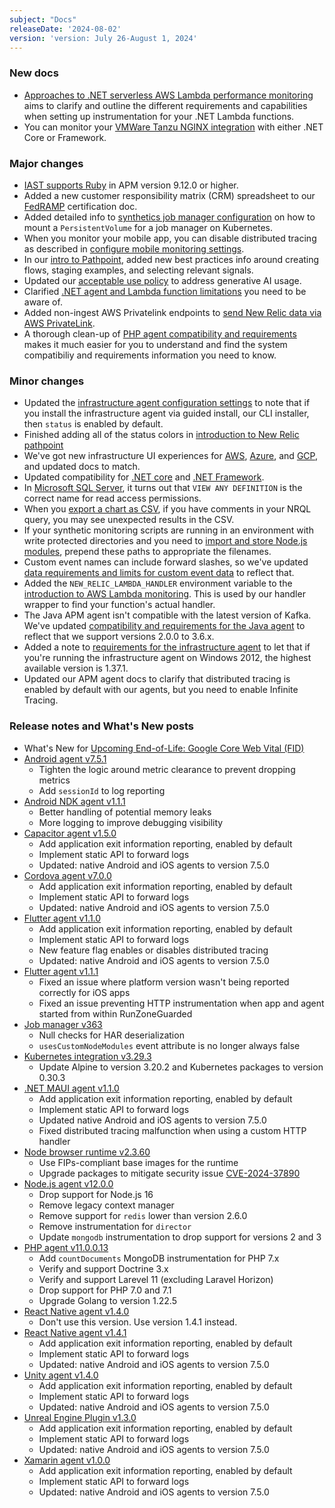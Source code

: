 ```yaml
---
subject: "Docs"
releaseDate: '2024-08-02'
version: 'version: July 26-August 1, 2024'
---
```


### New docs

* [Approaches to .NET serverless AWS Lambda performance monitoring](/docs/apm/agents/net-agent/getting-started/net-agent-approaches-lambda/) aims to clarify and outline the different requirements and capabilities when setting up instrumentation for your .NET Lambda functions.
* You can monitor your [VMWare Tanzu NGINX integration](/docs/infrastructure/host-integrations/host-integrations-list/cloudfoundry-integrations/vmware-tanzu-nginx-buildpack-integration) with either .NET Core or Framework.

### Major changes

* [IAST supports Ruby](/docs/iast/introduction) in APM version 9.12.0 or higher.
* Added a new customer responsibility matrix (CRM) spreadsheet to our [FedRAMP](/docs/security/security-privacy/compliance/certificates-standards-regulations/fedramp/) certification doc.
* Added detailed info to [synthetics job manager configuration](/docs/synthetics/synthetic-monitoring/private-locations/job-manager-configuration/#user-file-example) on how to mount a `PersistentVolume` for a job manager on Kubernetes.
* When you monitor your mobile app, you can disable distributed tracing as described in [configure mobile monitoring settings](/docs/mobile-monitoring/new-relic-mobile/mobile-sdk/configure-settings/#configurations).
* In our [intro to Pathpoint](/docs/new-relic-solutions/business-observability/intro-pathpoint/#flows), added new best practices info around creating flows, staging examples, and selecting relevant signals.
* Updated our [acceptable use policy](/docs/licenses/license-information/general-usage-licenses/acceptable-use-policy/#generative-AI) to address generative AI usage.
* Clarified [.NET agent and Lambda function limitations](/docs/apm/agents/net-agent/getting-started/net-agent-approaches-lambda/#dot-net-agent) you need to be aware of.
* Added non-ingest AWS Privatelink endpoints to [send New Relic data via AWS PrivateLink](/docs/data-apis/custom-data/aws-privatelink).
* A thorough clean-up of [PHP agent compatibility and requirements](/docs/apm/agents/php-agent/getting-started/php-agent-compatibility-requirements) makes it much easier for you to understand and find the system compatibiliy and requirements information you need to know.

### Minor changes

* Updated the [infrastructure agent configuration settings](/docs/infrastructure/install-infrastructure-agent/configuration/infrastructure-agent-configuration-settings/#status-server-enabled) to note that if you install the infrastructure agent via guided install, our CLI installer, then `status` is enabled by default.
* Finished adding all of the status colors in [introduction to New Relic pathpoint](/docs/new-relic-solutions/business-observability/intro-pathpoint/#touchpoint-status)
* We've got new infrastructure UI experiences for [AWS](/docs/infrastructure/amazon-integrations/get-started/introduction-aws-integrations/#insights), [Azure](/docs/infrastructure/infrastructure-integrations/get-started/understand-use-data-infrastructure-integrations/#explore), and [GCP](/docs/infrastructure/google-cloud-platform-integrations/get-started/introduction-google-cloud-platform-integrations/#insights), and updated docs to match.
* Updated compatibility for [.NET core](/docs/apm/agents/net-agent/getting-started/net-agent-compatibility-requirements-net-core) and [.NET Framework](/docs/apm/agents/net-agent/getting-started/net-agent-compatibility-requirements-net-framework).
* In [Microsoft SQL Server](/docs/infrastructure/host-integrations/host-integrations-list/microsoft-sql/microsoft-sql-server-integration/#enable-microsoft-sql-server), it turns out that `VIEW ANY DEFINITION` is the correct name for read access permissions.
* When you [export a chart as CSV](/docs/query-your-data/explore-query-data/dashboards/dashboards-charts-import-export-data/#export-charts-csv), if you have comments in your NRQL query, you may see unexpected results in the CSV.
* If your synthetic monitoring scripts are running in an environment with write protected directories and you need to [import and store Node.js modules](/docs/synthetics/synthetic-monitoring/scripting-monitors/introduction-scripted-browser-monitors/#importing), prepend these paths to appropriate the filenames.
* Custom event names can include forward slashes, so we've updated [data requirements and limits for custom event data](/docs/data-apis/custom-data/custom-events/data-requirements-limits-custom-event-data/#general) to reflect that.
* Added the `NEW_RELIC_LAMBDA_HANDLER` environment variable to the [introduction to AWS Lambda monitoring](/docs/serverless-function-monitoring/aws-lambda-monitoring/instrument-lambda-function/introduction-lambda/#environment). This is used by our handler wrapper to find your function's actual handler.
* The Java APM agent isn't compatible with the latest version of Kafka. We've updated [compatibility and requirements for the Java agent](/docs/apm/agents/java-agent/getting-started/compatibility-requirements-java-agent/#http-messaging) to reflect that we support versions 2.0.0 to 3.6.x.
* Added a note to [requirements for the infrastructure agent](/docs/infrastructure/install-infrastructure-agent/get-started/requirements-infrastructure-agent/#os) to let that if you're running the infrastructure agent on Windows 2012, the highest available version is 1.37.1.
* Updated our APM agent docs to clarify that distributed tracing is enabled by default with our agents, but you need to enable Infinite Tracing.

### Release notes and What's New posts

* What's New for [Upcoming End-of-Life: Google Core Web Vital (FID)](/whats-new/2024/08/whats-new-8-01-eol-fid)
* [Android agent v7.5.1](/docs/release-notes/mobile-release-notes/android-release-notes/android-751)
  * Tighten the logic around metric clearance to prevent dropping metrics
  * Add `sessionId` to log reporting
* [Android NDK agent v1.1.1](/docs/release-notes/mobile-release-notes/android-release-notes/android-ndk-111)
  * Better handling of potential memory leaks
  * More logging to improve debugging visibility
* [Capacitor agent v1.5.0](/docs/release-notes/mobile-release-notes/capacitor-release-notes/capacitor-agent-150)
  * Add application exit information reporting, enabled by default
  * Implement static API to forward logs
  * Updated: native Android and iOS agents to version 7.5.0
* [Cordova agent v7.0.0](/docs/release-notes/mobile-release-notes/cordova-release-notes/cordova-agent-700)
  * Add application exit information reporting, enabled by default
  * Implement static API to forward logs
  * Updated: native Android and iOS agents to version 7.5.0
* [Flutter agent v1.1.0](/docs/release-notes/mobile-release-notes/flutter-release-notes/flutter-agent-110)
  * Add application exit information reporting, enabled by default
  * Implement static API to forward logs
  * New feature flag enables or disables distributed tracing
  * Updated: native Android and iOS agents to version 7.5.0
* [Flutter agent v1.1.1](/docs/release-notes/mobile-release-notes/flutter-release-notes/flutter-agent-111)
  * Fixed an issue where platform version wasn't being reported correctly for iOS apps
  * Fixed an issue preventing HTTP instrumentation when app and agent started from within RunZoneGuarded
* [Job manager v363](/docs/release-notes/synthetics-release-notes/job-manager-release-notes/job-manager-release-363)
  * Null checks for HAR deserialization
  * `usesCustomNodeModules` event attribute is no longer always false
* [Kubernetes integration v3.29.3](/docs/release-notes/infrastructure-release-notes/kubernetes-integration-release-notes/kubernetes-integration-3-29-3)
  * Update Alpine to version 3.20.2 and Kubernetes packages to version 0.30.3
* [.NET MAUI agent v1.1.0](/docs/release-notes/mobile-release-notes/net-maui-release-notes/net-maui-agent-110)
  * Add application exit information reporting, enabled by default
  * Implement static API to forward logs
  * Updated native Android and iOS agents to version 7.5.0
  * Fixed distributed tracing malfunction when using a custom HTTP handler
* [Node browser runtime v2.3.60](/docs/release-notes/synthetics-release-notes/node-browser-runtime-release-notes/node-browser-runtime-2.3.60)
  * Use FIPs-compliant base images for the runtime
  * Upgrade packages to mitigate security issue [CVE-2024-37890](https://nvd.nist.gov/vuln/detail/CVE-2024-37890)
* [Node.js agent v12.0.0](/docs/release-notes/agent-release-notes/nodejs-release-notes/node-agent-12-0-0)
  * Drop support for Node.js 16
  * Remove legacy context manager
  * Remove support for `redis` lower than version 2.6.0
  * Remove instrumentation for `director`
  * Update `mongodb` instrumentation to drop support for versions 2 and 3
* [PHP agent v11.0.0.13](/docs/release-notes/agent-release-notes/php-release-notes/php-agent-11-0-0-13)
  * Add `countDocuments` MongoDB instrumentation for PHP 7.x
  * Verify and support Doctrine 3.x
  * Verify and support Larevel 11 (excluding Laravel Horizon)
  * Drop support for PHP 7.0 and 7.1
  * Upgrade Golang to version 1.22.5
* [React Native agent v1.4.0](/docs/release-notes/mobile-release-notes/react-native-release-notes/react-native-agent-140)
  * Don't use this version. Use version 1.4.1 instead.
* [React Native agent v1.4.1](/docs/release-notes/mobile-release-notes/react-native-release-notes/react-native-agent-141)
  * Add application exit information reporting, enabled by default
  * Implement static API to forward logs
  * Updated: native Android and iOS agents to version 7.5.0
* [Unity agent v1.4.0](/docs/release-notes/mobile-release-notes/unity-release-notes/unity-agent-140)
  * Add application exit information reporting, enabled by default
  * Implement static API to forward logs
  * Updated: native Android and iOS agents to version 7.5.0
* [Unreal Engine Plugin v1.3.0](/docs/release-notes/mobile-release-notes/unreal-release-notes/unreal-engine-plugin-130)
  * Add application exit information reporting, enabled by default
  * Implement static API to forward logs
  * Updated: native Android and iOS agents to version 7.5.0
* [Xamarin agent v1.0.0](/docs/release-notes/mobile-release-notes/xamarin-release-notes/xamarin-agent-100)
  * Add application exit information reporting, enabled by default
  * Implement static API to forward logs
  * Updated: native Android and iOS agents to version 7.5.0
